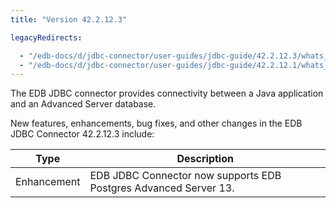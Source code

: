 ```yaml
---
title: "Version 42.2.12.3"

legacyRedirects:

  - "/edb-docs/d/jdbc-connector/user-guides/jdbc-guide/42.2.12.3/whats_new.html"
  - "/edb-docs/d/jdbc-connector/user-guides/jdbc-guide/42.2.12.1/whats_new.html"
---
```


The EDB JDBC connector provides connectivity between a Java application and an Advanced Server database.

New features, enhancements, bug fixes, and other changes in the EDB JDBC Connector 42.2.12.3 include:

| Type           | Description                                                       |
| -------------- | ----------------------------------------------------------------- |
| Enhancement    | EDB JDBC Connector now supports EDB Postgres Advanced Server 13.  |